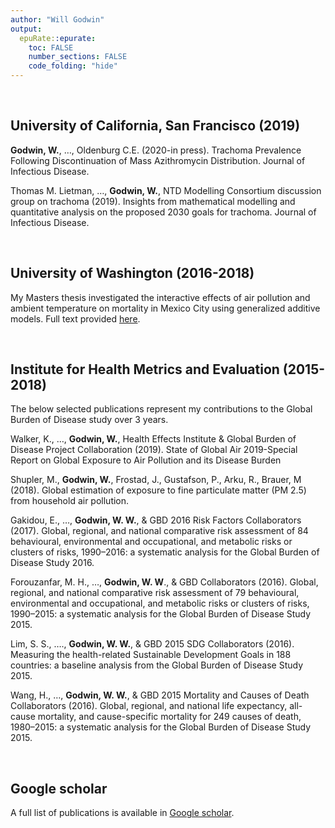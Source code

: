 ```yaml
---
author: "Will Godwin"
output:
  epuRate::epurate:
    toc: FALSE
    number_sections: FALSE
    code_folding: "hide"
---
```

<br>

## University of California, San Francisco (2019)
**Godwin, W.**, …, Oldenburg C.E. (2020-in press). Trachoma Prevalence Following Discontinuation of Mass Azithromycin Distribution. Journal of Infectious Disease.

Thomas M. Lietman, …, **Godwin, W.**, NTD Modelling Consortium discussion group on trachoma (2019). Insights from mathematical modelling and quantitative analysis on the proposed 2030 goals for trachoma. Journal of Infectious Disease.

<br>

## University of Washington (2016-2018)

My Masters thesis investigated the interactive effects of air pollution and ambient temperature on mortality in Mexico City using generalized additive models. Full text provided [here](https://pdfs.semanticscholar.org/6ed7/ce24142555d65037fd539910344b902a4d30.pdf).

<br>

## Institute for Health Metrics and Evaluation (2015-2018)

The below selected publications represent my contributions to the Global Burden of Disease study over 3 years.

Walker, K., …, **Godwin, W.**, Health Effects Institute & Global Burden of Disease Project Collaboration (2019). State of Global Air 2019-Special Report on Global Exposure to Air Pollution and its Disease Burden

Shupler, M., **Godwin, W.**, Frostad, J., Gustafson, P., Arku, R., Brauer, M (2018). Global estimation of exposure to fine particulate matter (PM 2.5) from household air pollution.

Gakidou, E., …, **Godwin, W. W.**, & GBD 2016 Risk Factors Collaborators (2017). Global, regional, and national comparative risk assessment of 84 behavioural, environmental and occupational, and metabolic risks or clusters of risks, 1990–2016: a systematic analysis for the Global Burden of Disease Study 2016.

Forouzanfar, M. H., …, **Godwin, W. W**., & GBD Collaborators (2016). Global, regional, and national comparative risk assessment of 79 behavioural, environmental and occupational, and metabolic risks or clusters of risks, 1990–2015: a systematic analysis for the Global Burden of Disease Study 2015.

Lim, S. S., …., **Godwin, W. W.**, & GBD 2015 SDG Collaborators (2016). Measuring the health-related Sustainable Development Goals in 188 countries: a baseline analysis from the Global Burden of Disease Study 2015.

Wang, H., …, **Godwin, W. W.**, & GBD 2015 Mortality and Causes of Death Collaborators (2016). Global, regional, and national life expectancy, all-cause mortality, and cause-specific mortality for 249 causes of death, 1980–2015: a systematic analysis for the Global Burden of Disease Study 2015.

<br>

## Google scholar

A full list of publications is available in [Google scholar](https://scholar.google.com/citations?user=P6mnUBsAAAAJ&hl=en).
